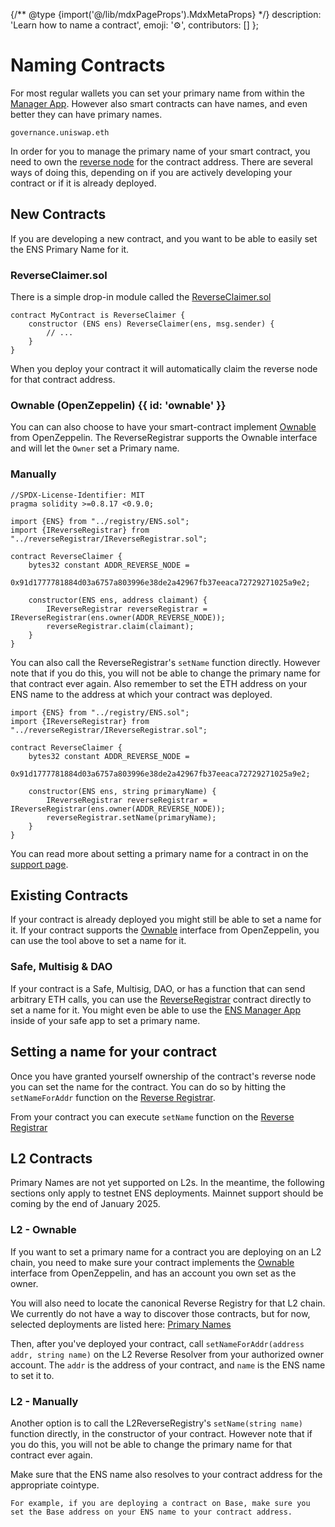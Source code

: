 
{/** @type {import('@/lib/mdxPageProps').MdxMetaProps} */}
    description: 'Learn how to name a contract',
    emoji: '⚙️',
    contributors: []
};

# Naming Contracts

For most regular wallets you can set your primary name from within the [Manager App](https://ens.domains).
However also smart contracts can have names, and even better they can have primary names.

```
governance.uniswap.eth
```

In order for you to manage the primary name of your smart contract, you need to own the [reverse node](/terminology#reverse-node) for the contract address.
There are several ways of doing this, depending on if you are actively developing your contract or if it is already deployed.

## New Contracts

If you are developing a new contract, and you want to be able to easily set the ENS Primary Name for it.

### ReverseClaimer.sol

There is a simple drop-in module called the [ReverseClaimer.sol](https://github.com/ensdomains/ens-contracts/blob/master/contracts/reverseRegistrar/ReverseClaimer.sol)

```solidity
contract MyContract is ReverseClaimer {
    constructor (ENS ens) ReverseClaimer(ens, msg.sender) {
        // ...
    }
}
```

When you deploy your contract it will automatically claim the reverse node for that contract address.

### Ownable (OpenZeppelin) {{ id: 'ownable' }}

You can can also choose to have your smart-contract implement [Ownable](https://docs.openzeppelin.com/contracts/5.x/api/access#Ownable) from OpenZeppelin.
The ReverseRegistrar supports the Ownable interface and will let the `Owner` set a Primary name.

### Manually

```solidity
//SPDX-License-Identifier: MIT
pragma solidity >=0.8.17 <0.9.0;

import {ENS} from "../registry/ENS.sol";
import {IReverseRegistrar} from "../reverseRegistrar/IReverseRegistrar.sol";

contract ReverseClaimer {
    bytes32 constant ADDR_REVERSE_NODE =
        0x91d1777781884d03a6757a803996e38de2a42967fb37eeaca72729271025a9e2;

    constructor(ENS ens, address claimant) {
        IReverseRegistrar reverseRegistrar = IReverseRegistrar(ens.owner(ADDR_REVERSE_NODE));
        reverseRegistrar.claim(claimant);
    }
}
```

You can also call the ReverseRegistrar's `setName` function directly. However note that if you do this, you will not be able to change the primary name for that contract ever again. Also remember to set the ETH address on your ENS name to the address at which your contract was deployed.

```solidity
import {ENS} from "../registry/ENS.sol";
import {IReverseRegistrar} from "../reverseRegistrar/IReverseRegistrar.sol";

contract ReverseClaimer {
    bytes32 constant ADDR_REVERSE_NODE =
        0x91d1777781884d03a6757a803996e38de2a42967fb37eeaca72729271025a9e2;

    constructor(ENS ens, string primaryName) {
        IReverseRegistrar reverseRegistrar = IReverseRegistrar(ens.owner(ADDR_REVERSE_NODE));
        reverseRegistrar.setName(primaryName);
    }
}
```

You can read more about setting a primary name for a contract in on the [support page](https://support.ens.domains/en/articles/7902626-set-primary-name-for-contract).

## Existing Contracts

If your contract is already deployed you might still be able to set a name for it.
If your contract supports the [Ownable](https://docs.openzeppelin.com/contracts/5.x/api/access#Ownable) interface from OpenZeppelin, you can use the tool above to set a name for it.

### Safe, Multisig & DAO

If your contract is a Safe, Multisig, DAO, or has a function that can send arbitrary ETH calls, you can use the [ReverseRegistrar](/registry/reverse) contract directly to set a name for it.
You might even be able to use the [ENS Manager App](https://ens.app/) inside of your safe app to set a primary name.

## Setting a name for your contract

Once you have granted yourself ownership of the contract's reverse node you can set the name for the contract.
You can do so by hitting the `setNameForAddr` function on the [Reverse Registrar](/registry/reverse).

From your contract you can execute `setName` function on the [Reverse Registrar](/registry/reverse)

<LiveDemo id="reversesetnamefordemo" />

## L2 Contracts

Primary Names are not yet supported on L2s. In the meantime, the following sections only apply to testnet ENS deployments. Mainnet support should be coming by the end of January 2025.

### L2 - Ownable

If you want to set a primary name for a contract you are deploying on an L2 chain, you need to make sure your contract implements the [Ownable](https://docs.openzeppelin.com/contracts/5.x/api/access#Ownable) interface from OpenZeppelin, and has an account you own set as the owner.

You will also need to locate the canonical Reverse Registry for that L2 chain. We currently do not have a way to discover those contracts, but for now, selected deployments are listed here: [Primary Names](/web/reverse#set)

Then, after you've deployed your contract, call `setNameForAddr(address addr, string name)` on the L2 Reverse Resolver from your authorized owner account. The `addr` is the address of your contract, and `name` is the ENS name to set it to. 

### L2 - Manually

Another option is to call the L2ReverseRegistry's `setName(string name)` function directly, in the constructor of your contract. However note that if you do this, you will not be able to change the primary name for that contract ever again.

<Note>
    Make sure that the ENS name also resolves to your contract address for the appropriate cointype.

    For example, if you are deploying a contract on Base, make sure you set the Base address on your ENS name to your contract address.
</Note>

